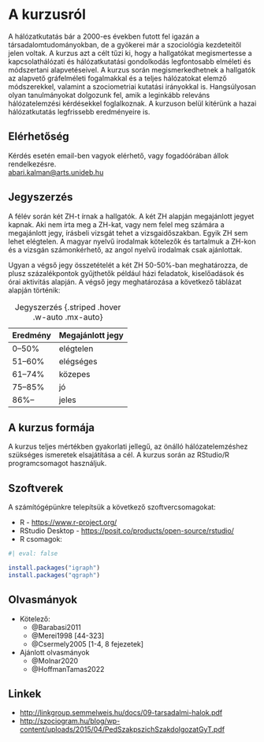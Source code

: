 # A kurzusról {.unnumbered}

A hálózatkutatás bár a 2000-es években futott fel igazán a társadalomtudományokban, de a gyökerei már a szociológia kezdeteitől jelen voltak. A kurzus azt a célt tűzi ki, hogy a hallgatókat megismertesse a kapcsolathálózati és hálózatkutatási gondolkodás legfontosabb elméleti és módszertani alapvetéseivel. A kurzus során megismerkedhetnek a hallgatók az alapvető gráfelméleti fogalmakkal és a
teljes hálózatokat elemző módszerekkel, valamint a szociometriai kutatási irányokkal is.
Hangsúlyosan olyan tanulmányokat dolgozunk fel, amik a leginkább releváns hálózatelemzési kérdésekkel foglalkoznak. A kurzuson belül kitérünk a hazai hálózatkutatás legfrissebb eredményeire is.


## Elérhetőség

Kérdés esetén email-ben vagyok elérhető, vagy fogadóórában állok
rendelkezésre.\
[abari.kalman\@arts.unideb.hu](mailto:abari.kalman@arts.unideb.hu){.email}

## Jegyszerzés

A félév során két ZH-t írnak a hallgatók. A két ZH alapján megajánlott jegyet kapnak. Aki nem írta meg a ZH-kat, vagy nem felel meg számára a megajánlott jegy, írásbeli vizsgát tehet a vizsgaidőszakban. Egyik ZH sem lehet elégtelen. A magyar nyelvű irodalmak kötelezők és tartalmuk a ZH-kon és a vizsgán számonkérhető, az angol nyelvű irodalmak csak ajánlottak.

Ugyan a végső jegy összetételét a két ZH 50-50%-ban meghatározza, de plusz százalékpontok gyűjthetők például házi feladatok, kiselőadások és órai aktivitás alapján. A végső jegy meghatározása a következő táblázat alapján történik:


| Eredmény   | Megajánlott jegy |
|------------|------------------|
| 0--50%     | elégtelen        |
| 51--60%    | elégséges        |
| 61--74%    | közepes          |
| 75--85%    | jó               |
| 86%--      | jeles            |

: Jegyszerzés {.striped .hover .w-auto .mx-auto}

## A kurzus formája

A kurzus teljes mértékben gyakorlati jellegű, az önálló hálózatelemzéshez szükséges ismeretek elsajátítása a cél. A kurzus során az RStudio/R programcsomagot használjuk.

## Szoftverek

A számítógépünkre telepítsük a következő szoftvercsomagokat:

- R - [https://www.r-project.org/](https://www.r-project.org/)
- RStudio Desktop - [https://posit.co/products/open-source/rstudio/](https://posit.co/products/open-source/rstudio/)
- R csomagok:

```r
#| eval: false

install.packages("igraph")
install.packages("qgraph")
```


## Olvasmányok

- Kötelező:
    - @Barabasi2011
    - @Merei1998 [44-323]
    - @Csermely2005 [1-4, 8 fejezetek]
- Ajánlott olvasmányok
    - @Molnar2020
    - @HoffmanTamas2022
    
    
## Linkek

- <http://linkgroup.semmelweis.hu/docs/09-tarsadalmi-halok.pdf>
- <http://szociogram.hu/blog/wp-content/uploads/2015/04/PedSzakpszichSzakdolgozatGyT.pdf>


